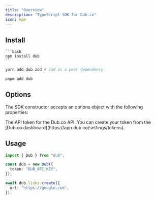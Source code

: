 ```yaml
---
title: "Overview"
description: "TypeScript SDK for Dub.co"
icon: npm
---
```


## Install

<Tabs>
  <Tab title="npm">

    ```bash
    npm install dub
    ```

  </Tab>
  
  <Tab title="yarn">
  
  ```bash
  yarn add dub zod # zod is a peer dependency
  ```
  
  </Tab>
  
  <Tab title="pnpm">
  
  ```bash 
  pnpm add dub 
  ```
  
  </Tab>
</Tabs>

## Options

The SDK constructor accepts an options object with the following properties:

<ParamField body="token" type="string" required>
  The API token for the Dub.co API. You can create your token from the [Dub.co
  dashboard](https://app.dub.co/settings/tokens).
</ParamField>

## Usage

```typescript
import { Dub } from "dub";

const dub = new Dub({
  token: "DUB_API_KEY",
});

await dub.links.create({
  url: "https://google.com",
});
```
